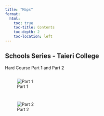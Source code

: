 ```yaml
---
title: "Maps"
format:
  html:
    toc: true
    toc-title: Contents
    toc-depth: 2
    toc-location: left
---
```


## Schools Series - Taieri College

Hard Course Part 1 and Part 2

::: {style="display: grid; grid-template-columns: repeat(auto-fit, minmax(350px, 1fr));grid-gap: 1em;"}
![Part 1](SS2_Hard1.jpg){alt="Part 1" group="ss2" fig-align="center"}

![Part 2](SS2_Hard2.jpg){alt="Part 2" group="ss2" fig-align="center"}
:::
